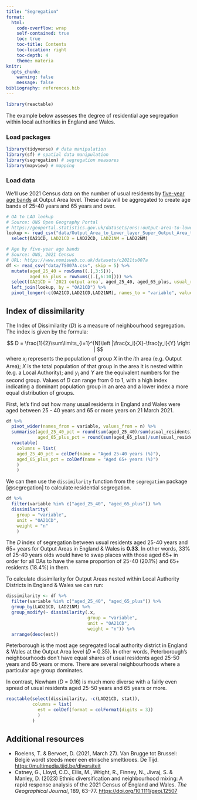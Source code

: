 ```yaml
---
title: "Segregation"
format: 
  html:
    code-overflow: wrap
    self-contained: true
    toc: true
    toc-title: Contents
    toc-location: right
    toc-depth: 4
    theme: materia
knitr: 
  opts_chunk:
    warning: false
    message: false   
bibliography: references.bib
---
```


```r
library(reactable)
```

The example below assesses the degree of residential age segregation within local authorities in England and Wales.

### Load packages

```r
library(tidyverse) # data manipulation
library(sf) # spatial data manipulation
library(segregation) # segregation measures
library(mapview) # mapping
```

### Load data
We'll use 2021 Census data on the number of usual residents by [five-year age bands](https://www.nomisweb.co.uk/datasets/c2021ts007a) at Output Area level. These data will be aggregated to create age bands of 25-40 years and 65 years and over.
```r
# OA to LAD lookup
# Source: ONS Open Geography Portal
# https://geoportal.statistics.gov.uk/datasets/ons::output-area-to-lower-layer-super-output-area-to-middle-layer-super-output-area-to-local-authority-district-december-2021-lookup-in-england-and-wales-v3
lookup <- read_csv("data/Output_Area_to_Lower_layer_Super_Output_Area_to_Middle_layer_Super_Output_Area_to_Local_Authority_District_(December_2021)_Lookup_in_England_and_Wales_v3.csv") %>% 
  select(OA21CD, LAD21CD = LAD22CD, LAD21NM = LAD22NM)

# Age by five-year age bands 
# Source: ONS, 2021 Census
# URL: https://www.nomisweb.co.uk/datasets/c2021ts007a
df <- read_csv("data/TS007A.csv", skip = 5) %>% 
  mutate(aged_25_40 = rowSums((.[,3:5])),
         aged_65_plus = rowSums((.[,6:10]))) %>% 
  select(OA21CD = `2021 output area`, aged_25_40, aged_65_plus, usual_residents = Total) %>% 
  left_join(lookup, by = "OA21CD") %>% 
  pivot_longer(-c(OA21CD,LAD21CD,LAD21NM), names_to = "variable", values_to = "n")
```

## Index of dissimilarity
The Index of Dissimilarity (*D*) is a measure of neighbourhood segregation. The index is given by the formula:

$$
D = \frac{1}{2}\sum\limits_{i=1}^{N}\left |\frac{x_i}{X}-\frac{y_i}{Y}  \right |
$$ where $x_i$ represents the population of group $X$ in the $i$th area (e.g. Output Area); $X$ is the total population of that group in the area it is nested within (e.g. a Local Authority); and $y_i$ and $Y$ are the equivalent numbers for the second group. Values of *D* can range from 0 to 1, with a high index indicating a dominant population group in an area and a lower index a more equal distribution of groups.

First, let’s find out how many usual residents in England and Wales were aged between 25 - 40 years and 65 or more years on 21 March 2021.

```r
df %>% 
  pivot_wider(names_from = variable, values_from = n) %>% 
  summarise(aged_25_40_pct = round(sum(aged_25_40)/sum(usual_residents)*100,1),
            aged_65_plus_pct = round(sum(aged_65_plus)/sum(usual_residents)*100,1)) %>% 
  reactable(
    columns = list(
    aged_25_40_pct = colDef(name = "Aged 25-40 years (%)"),
    aged_65_plus_pct = colDef(name = "Aged 65+ years (%)")
    )
    )
```

We can then use the `dissimilarity` function from the `segregation` package [@segregation] to calculate residential segregation.
```r
df %>% 
  filter(variable %in% c("aged_25_40", "aged_65_plus")) %>%
  dissimilarity(
    group = "variable",
    unit = "OA21CD",
    weight = "n"
    )
```

The *D* index of segregation between usual residents aged 25-40 years and 65+ years for Output Areas in England & Wales is **0.33**. In other words, 33% of 25-40 years olds would have to swap places with those aged 65+ in order for all OAs to have the same proportion of 25-40 (20.1%) and 65+ residents (18.4%) in them. 

To calculate dissimilarity for Output Areas nested within Local Authority Districts in England & Wales we can run:
```r
dissimilarity <- df %>%
  filter(variable %in% c("aged_25_40", "aged_65_plus")) %>%
  group_by(LAD21CD, LAD21NM) %>% 
  group_modify(~ dissimilarity(.x,
                               group = "variable",
                               unit = "OA21CD",
                               weight = "n")) %>% 
  arrange(desc(est))
```

Peterborough is the most age segregated local authority district in England & Wales at the Output Area level (*D* = 0.35). In other words, Peterborough's neighbourhoods don't have equal shares of usual residents aged 25-50 years and 65 years or more. There are several neighbourhoods where a particular age group dominates.

In contrast, Newham (*D* = 0.16) is much more diverse with a fairly even spread of usual residents aged 25-50 years and 65 years or more.

```r
reactable(select(dissimilarity, -c(LAD21CD, stat)),
          columns = list(
            est = colDef(format = colFormat(digits = 3))
            )
          )
```

## Additional resources
- Roelens, T. & Bervoet, D. (2021, March 27). Van Brugge tot Brussel: België wordt steeds meer een etnische smeltkroes. De Tijd. [https://multimedia.tijd.be/diversiteit](https://multimedia.tijd.be/diversiteit/)
- Catney, G., Lloyd, C.D., Ellis, M., Wright, R., Finney, N., Jivraj, S. & Manley, D. (2023) Ethnic diversification and neighbourhood mixing: A rapid response analysis of the 2021 Census of England and Wales. *The Geographical Journal*, 189, 63–77. [https://doi.org/10.1111/geoj.12507](https://doi.org/10.1111/geoj.12507)